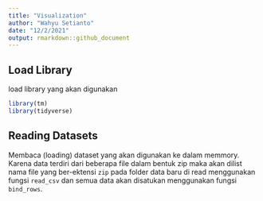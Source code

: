 ```yaml
---
title: "Visualization"
author: "Wahyu Setianto"
date: "12/2/2021"
output: rmarkdown::github_document
---
```


## Load Library

load library yang akan digunakan

```r
library(tm)
library(tidyverse)
```

## Reading Datasets

Membaca (loading) dataset yang akan digunakan ke dalam memmory. Karena data terdiri dari beberapa file dalam bentuk zip maka akan dilist nama file yang ber-ektensi `zip` pada folder data baru di read menggunakan fungsi `read_csv` dan semua data akan disatukan menggunakan fungsi `bind_rows`.
